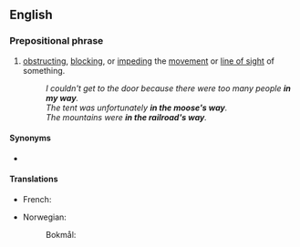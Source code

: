 ==English==

===Prepositional phrase===
{{en-PP|head=[[in]] ([[something]][['s]]) [[way]]}}

# [[obstructing]], [[blocking]], or [[impeding]] the [[movement]] or [[line of sight]] of something.
#: ''I couldn't get to the door because there were too many people '''in my way'''.''
#: ''The tent was unfortunately '''in the moose's way'''.''
#: ''The mountains were '''in the railroad's way'''.''

====Synonyms====
* {{l|en|in the way of}}

====Translations====
{{trans-top|impeding the movement or line of sight}}
* French: {{t|fr|dans le chemin de quelqu’un}}
{{trans-mid}}
* Norwegian:
*: Bokmål: {{t|nb|i veien for noen}}
{{trans-bottom}}